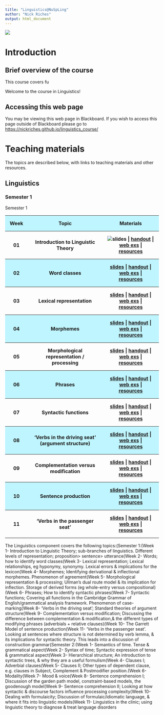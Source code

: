 ```yaml
---
title: "Linguistics@NuSpLing"
author: "Nick Riches"
output: html_document
---
```


![](images/linguistics.png)

# Introduction

## Brief overview of the course

This course covers fu

Welcome to the course in Linguistics!


## Accessing this web page

You may be viewing this web page in Blackboard. If you wish to access this page outside of Blackboard please go to [https://nickriches.github.io/linguistics_course/](https://nickriches.github.io/linguistics_course/)

# Teaching materials

The topics are described below, with links to teaching materials and other resources.

## Linguistics

### Semester 1

<style>

tr:nth-of-type(odd) {
      background-color:#bff5ff;
}

<!-- table, th, td { -->
<!--     border: 1px solid black; -->
<!--     border-collapse: collapse; -->
<!-- } -->
th, td {
    padding: 15px;
}
</style>

Semester 1

 <table style="width:100%">
  <tr><th>Week</th><th>Topic</th><th>Materials</th>
  <tr><th>01</th><th>Introduction to Linguistic Theory</th><th>![slides]() | [handout]() | [web exs]() | [resources]()</th>
  <tr><th>02</th><th>Word classes</th><th>[slides]() | [handout]() | [web exs]() | [resources]()</th>
  <tr><th>03</th><th>Lexical representation</th><th>[slides]() | [handout]() | [web exs]() | [resources]()</th>
  <tr><th>04</th><th>Morphemes</th><th>[slides]() | [handout]() | [web exs]() | [resources]()</th>
  <tr><th>05</th><th>Morphological representation / processing</th><th>[slides]() | [handout]() | [web exs]() | [resources]()</th>
  <tr><th>06</th><th>Phrases</th><th>[slides]() | [handout]() | [web exs]() | [resources]()</th>
  <tr><th>07</th><th>Syntactic functions</th><th>[slides]() | [handout]() | [web exs]() | [resources]()</th>
  <tr><th>08</th><th>'Verbs in the driving seat' (argument structure)</th><th>[slides]() | [handout]() | [web exs]() | [resources]()</th>
  <tr><th>09</th><th>Complementation versus modification</th><th>[slides]() | [handout]() | [web exs]() | [resources]()</th>
  <tr><th>10</th><th>Sentence production</th><th>[slides]() | [handout]() | [web exs]() | [resources]()</th>
  <tr><th>11</th><th>'Verbs in the passenger seat'</th><th>[slides]() | [handout]() | [web exs]() | [resources]()</th>
</table> 




The Linguistics component covers the following topics:(Semester 1:(Week 1- Introduction to Linguistic Theory; sub-branches of linguistics. Different levels of representation; proposition> sentence> utterance(Week 2- Words; how to identify word classes(Week 3- Lexical representation; Lexical relationships, eg hyponymy, synonymy. Lexical errors & implications for the lexicon(Week 4- Morphemes; Identifying derivational & inflectional morphemes. Phenomenon of agreement(Week 5- Morphological representation & processing; Ullman’s dual route model & its implication for inflection. Storage of derived forms (eg whole-entry versus compositional)(Week 6- Phrases; How to identify syntactic phrases(Week 7- Syntactic functions; Covering all functions in the Cambridge Grammar of English/grammatical analysis framework. Phenomenon of case-marking(Week 8- ‘Verbs in the driving seat’; Standard theories of argument structure(Week 9- Complementation versus modification; Discussing the difference between complementation & modification,& the different types of modifying phrases (adverbials + relative clauses)(Week 10- The Garrett Model of sentence production(Week 11- ‘Verbs in the passenger seat’. Looking at sentences where structure is not determined by verb lemma, & its implications for syntactic theory. This leads into a discussion of construction grammar(Semester 2:(Week 1- Semantics of time. Tense & grammatical aspect(Week 2- Syntax of time; Syntactic expression of tense & grammatical aspect(Week 3- Hierarchical structure; An introduction to syntactic trees, & why they are a useful formulism(Week 4- Clauses I; Adverbial clauses(Week 5- Clauses II; Other types of dependent clause, e.g. clauses in Subject, Complement & Postmodifier position.(Week 6- Modality(Week 7- Mood & voice(Week 8- Sentence comprehension I; Discussion of the garden path model, constraint-based models, the goodenough model(Week 9- Sentence comprehension II; Looking at how syntactic & discourse factors influence processing complexity(Week 10- Dealing with formulaicity; Discussion of formulaic/idiomatic language, & where it fits into linguistic models(Week 11- Linguistics in the clinic; using linguistic theory to diagnose & treat language disorders


